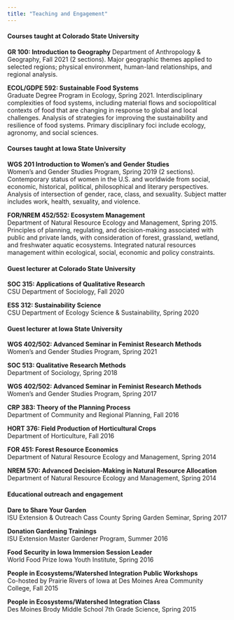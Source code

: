 ```yaml
---
title: "Teaching and Engagement"
---
```


#### Courses taught at Colorado State University

**GR 100: Introduction to Geography**
Department of Anthropology & Geography, Fall 2021 (2 sections). Major geographic themes applied to selected regions; physical environment, human-land relationships, and regional analysis.

**ECOL/GDPE 592: Sustainable Food Systems**  
Graduate Degree Program in Ecology, Spring 2021. Interdisciplinary complexities of food systems, including material flows and sociopolitical contexts of food that are changing in response to global and local challenges. Analysis of strategies for improving the sustainability and resilience of food systems. Primary disciplinary foci include ecology, agronomy, and social sciences.

#### Courses taught at Iowa State University

**WGS 201 Introduction to Women's and Gender Studies**  
Women's and Gender Studies Program, Spring 2019 (2 sections). Contemporary status of women in the U.S. and worldwide from social, economic, historical, political, philosophical and literary perspectives. Analysis of intersection of gender, race, class, and sexuality. Subject matter includes work, health, sexuality, and violence.

**FOR/NREM 452/552: Ecosystem Management**  
Department of Natural Resource Ecology and Management, Spring 2015. Principles of planning, regulating, and decision-making associated with public and private lands, with consideration of forest, grassland, wetland, and freshwater aquatic ecosystems. Integrated natural resources management within ecological, social, economic and policy constraints.

#### Guest lecturer at Colorado State University

**SOC 315: Applications of Qualitative Research**  
CSU Department of Sociology, Fall 2020

**ESS 312: Sustainability Science**  
CSU Department of Ecology Science & Sustainability, Spring 2020

#### Guest lecturer at Iowa State University

**WGS 402/502: Advanced Seminar in Feminist Research Methods**  
Women's and Gender Studies Program, Spring 2021

**SOC 513: Qualitative Research Methods**  
Department of Sociology, Spring 2018

**WGS 402/502: Advanced Seminar in Feminist Research Methods**  
Women's and Gender Studies Program, Spring 2017

**CRP 383: Theory of the Planning Process**  
Department of Community and Regional Planning, Fall 2016  

**HORT 376: Field Production of Horticultural Crops**  
Department of Horticulture, Fall 2016   

**FOR 451: Forest Resource Economics**  
Department of Natural Resource Ecology and Management, Spring 2014   

**NREM 570: Advanced Decision-Making in Natural Resource Allocation**   
Department of Natural Resource Ecology and Management, Spring 2014  

#### Educational outreach and engagement

**Dare to Share Your Garden**  
ISU Extension & Outreach Cass County Spring Garden Seminar, Spring 2017

**Donation Gardening Trainings**  
ISU Extension Master Gardener Program, Summer 2016  

**Food Security in Iowa Immersion Session Leader**  
World Food Prize Iowa Youth Institute, Spring 2016  

**People in Ecosystems/Watershed Integration Public Workshops**  
Co-hosted by Prairie Rivers of Iowa at Des Moines Area Community College, Fall 2015  

**People in Ecosystems/Watershed Integration Class**  
Des Moines Brody Middle School 7th Grade Science, Spring 2015  




